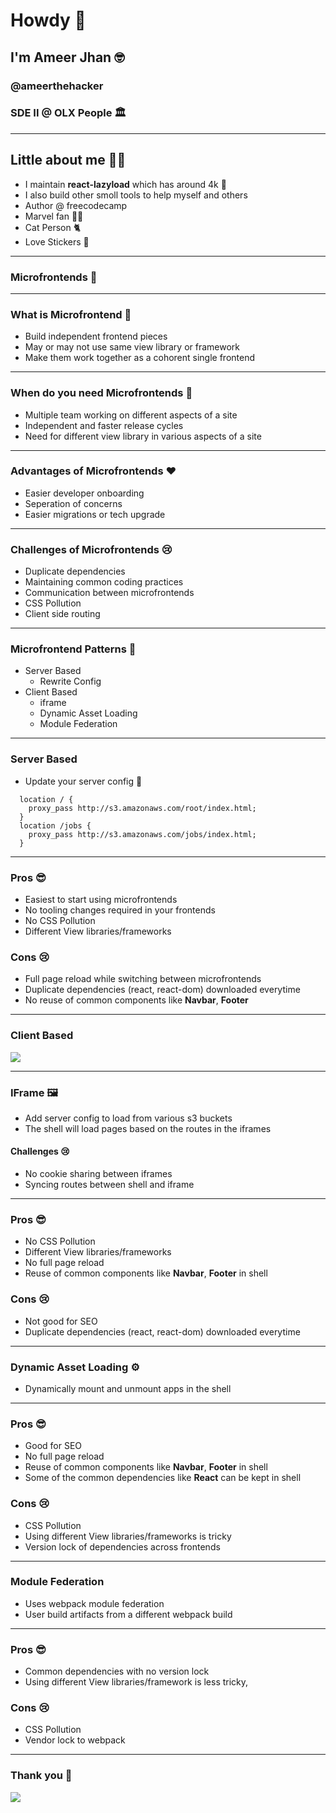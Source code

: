 

# Howdy 👋
## I'm Ameer Jhan 🤓
### @ameerthehacker
### SDE II @ OLX People 🏛
---
## Little about me 👨‍💻

- I maintain **react-lazyload** which has around 4k 🌟
- I also build other smoll tools to help myself and others
- Author @ freecodecamp
- Marvel fan 👨‍🎤
- Cat Person 🐈
- Love Stickers 💄
---
### Microfrontends 🎤
---
### What is Microfrontend 🤷

- Build independent frontend pieces
- May or may not use same view library or framework
- Make them work together as a cohorent single frontend

---
### When do you need Microfrontends 🤷

* Multiple team working on different aspects of a site
* Independent and faster release cycles
* Need for different view library in various aspects of a site

---
### Advantages of Microfrontends ❤️

* Easier developer onboarding
* Seperation of concerns
* Easier migrations or tech upgrade

---
### Challenges of Microfrontends 😢

* Duplicate dependencies
* Maintaining common coding practices
* Communication between microfrontends
* CSS Pollution
* Client side routing

---
### Microfrontend Patterns 🔨

- Server Based
  - Rewrite Config
- Client Based
  - iframe
  - Dynamic Asset Loading
  - Module Federation
---
### Server Based
- Update your server config 🎉
```
  location / {
    proxy_pass http://s3.amazonaws.com/root/index.html;
  }
  location /jobs {
    proxy_pass http://s3.amazonaws.com/jobs/index.html;
  }
```
---
### Pros 😎
- Easiest to start using microfrontends
- No tooling changes required in your frontends
- No CSS Pollution
- Different View libraries/frameworks

### Cons 😢
- Full page reload while switching between microfrontends
- Duplicate dependencies (react, react-dom) downloaded everytime
- No reuse of common components like **Navbar**, **Footer**
---
### Client Based

<img src={clientBased} />

---
### IFrame 🖼️
- Add server config to load from various s3 buckets
- The shell will load pages based on the routes in the iframes

#### Challenges 😢
- No cookie sharing between iframes
- Syncing routes between shell and iframe
---
### Pros 😎
- No CSS Pollution
- Different View libraries/frameworks
- No full page reload
- Reuse of common components like **Navbar**, **Footer** in shell

### Cons 😢
- Not good for SEO
- Duplicate dependencies (react, react-dom) downloaded everytime
---
### Dynamic Asset Loading ⚙️
- Dynamically mount and unmount apps in the shell
---
### Pros 😎
- Good for SEO
- No full page reload
- Reuse of common components like **Navbar**, **Footer** in shell
- Some of the common dependencies like **React** can be kept in shell

### Cons 😢

- CSS Pollution
- Using different View libraries/frameworks is tricky
- Version lock of dependencies across frontends

---
### Module Federation

- Uses webpack module federation
- User build artifacts from a different webpack build
---

### Pros 😎
- Common dependencies with no version lock
- Using different View libraries/framework is less tricky,

### Cons 😢
- CSS Pollution
- Vendor lock to webpack

---
### Thank you 🙏

<img src={tq} />

